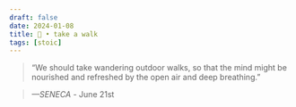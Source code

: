 ```yaml
---
draft: false 
date: 2024-01-08
title: 🗿 • take a walk
tags: [stoic]
---
```


>  “We should take wandering outdoor walks, so that the mind might be nourished and refreshed by the open air and deep breathing.”

> *—SENECA* - June 21st